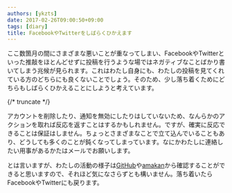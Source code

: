 ```yaml
---
authors: [ykzts]
date: 2017-02-26T09:00:50+09:00
tags: [diary]
title: FacebookやTwitterをしばらくひかえます
---
```


ここ数箇月の間にさまざまな悪いことが重なってしまい、FacebookやTwitterといった推敲をほとんどせずに投稿を行うような場ではネガティブなことばかり書いてしまう兆候が見られます。これはわたし自身にも、わたしの投稿を見てくれている方のどちらにも良くないことでしょう。そのため、少し落ち着くためにどちらもしばらくひかえることにしようと考えています。

{/* truncate */}

アカウントを削除したり、通知を無効にしたりはしていないため、なんらかのアクションを取れば反応を返すことはするかもしれません。ですが、確実に反応できることは保証はしません。ちょっとさまざまなことで立て込んでいることもあり、どうしても多くのことが鈍くなってしまっています。なにかわたしに連絡したい用事があるかたはメールでお願いします。

とは言いますが、わたしの活動の様子は[GitHub](https://github.com/ykzts)や[amakan](https://amakan.net/@ykzts)から確認することができると思いますので、それほど気になさらずとも構いません。落ち着いたらFacebookやTwitterにも戻ります。
